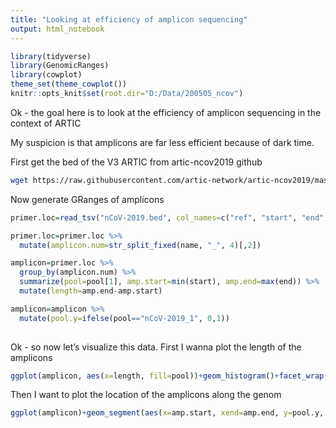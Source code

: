 ---
title: "Looking at efficiency of amplicon sequencing"
output: html_notebook
---
```{r, setup, include=FALSE}
library(tidyverse)
library(GenomicRanges)
library(cowplot)
theme_set(theme_cowplot())
knitr::opts_knit$set(root.dir="D:/Data/200505_ncov")
```

Ok - the goal here is to look at the efficiency of amplicon sequencing in the context of ARTIC

My suspicion is that amplicons are far less efficient because of dark time.

First get the bed of the V3 ARTIC from artic-ncov2019 github
```{bash}
wget https://raw.githubusercontent.com/artic-network/artic-ncov2019/master/primer_schemes/nCoV-2019/V3/nCoV-2019.bed

````

Now generate GRanges of amplicons
```{r}
primer.loc=read_tsv("nCoV-2019.bed", col_names=c("ref", "start", "end", "name", "pool", "strand"))

primer.loc=primer.loc %>%
  mutate(amplicon.num=str_split_fixed(name, "_", 4)[,2])

amplicon=primer.loc %>%
  group_by(amplicon.num) %>%
  summarize(pool=pool[1], amp.start=min(start), amp.end=max(end)) %>%
  mutate(length=amp.end-amp.start)

amplicon=amplicon %>%
  mutate(pool.y=ifelse(pool=="nCoV-2019_1", 0,1))
  
```

Ok - so now let's visualize this data.  First I wanna plot the length of the amplicons

```{r}

ggplot(amplicon, aes(x=length, fill=pool))+geom_histogram()+facet_wrap(~pool)

```

Then I want to plot the location of the amplicons along the genom

```{r}

ggplot(amplicon)+geom_segment(aes(x=amp.start, xend=amp.end, y=pool.y, yend=pool.y, color=pool))+ylim(0,10)


```
